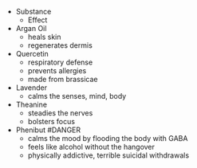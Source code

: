 - Substance
    - Effect
- Argan Oil
    - heals skin
    - regenerates dermis
- Quercetin
    - respiratory defense
    - prevents allergies
    - made from brassicae
- Lavender
    - calms the senses, mind, body
- Theanine
    - steadies the nerves
    - bolsters focus
- Phenibut #DANGER
    - calms the mood by flooding the body with GABA
    - feels like alcohol without the hangover
    - physically addictive, terrible suicidal withdrawals
